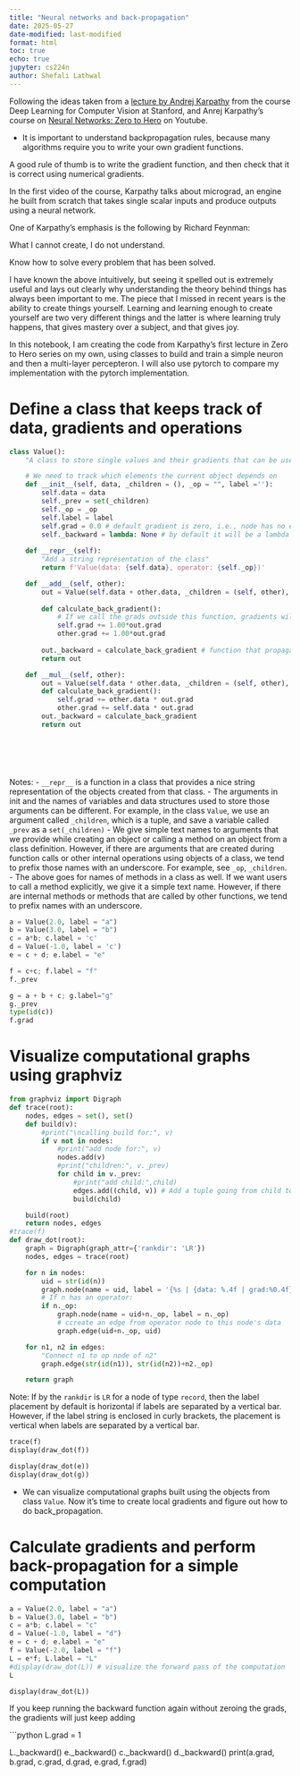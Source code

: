 ```yaml
---
title: "Neural networks and back-propagation"
date: 2025-05-27
date-modified: last-modified
format: html
toc: true
echo: true
jupyter: cs224n
author: Shefali Lathwal
---
```


Following the ideas taken from a [lecture by Andrej Karpathy](https://www.youtube.com/watch?v=i94OvYb6noo) from the course Deep Learning for Computer Vision at Stanford, and Anrej Karpathy's course on [Neural Networks: Zero to Hero](https://www.youtube.com/playlist?list=PLAqhIrjkxbuWI23v9cThsA9GvCAUhRvKZ) on Youtube.

- It is important to understand backpropagation rules, because many algorithms require you to write your own gradient functions.

A good rule of thumb is to write the gradient function, and then check that it is correct using numerical gradients.

In the first video of the course, Karpathy talks about micrograd, an engine he built from scratch that takes single scalar inputs and produce outputs using a neural network.

One of Karpathy's emphasis is the following by Richard Feynman:

::: {.callout-tip}
What I cannot create, I do not understand.

Know how to solve every problem that has been solved.
:::

I have known the above intuitively, but seeing it spelled out is extremely useful and lays out clearly why understanding the theory behind things has always been important to me. The piece that I missed in recent years is the ability to create things yourself. Learning and learning enough to create yourself are two very different things and the latter is where learning truly happens, that gives mastery over a subject, and that gives joy.

In this notebook, I am creating the code from Karpathy's first lecture in Zero to Hero series on my own, using classes to build and train a simple neuron and then a multi-layer percepteron. I will also use pytorch to compare my implementation with the pytorch implementation.

# Define a class that keeps track of data, gradients and operations

```python
class Value():
    "A class to store single values and their gradients that can be used to build neural networks"

    # We need to track which elements the current object depends on
    def __init__(self, data, _children = (), _op = "", label =''):
        self.data = data
        self._prev = set(_children)
        self._op = _op
        self.label = label
        self.grad = 0.0 # default gradient is zero, i.e., node has no effect on output
        self._backward = lambda: None # by default it will be a lambda function
        
    def __repr__(self):
        "Add a string representation of the class"
        return f'Value(data: {self.data}, operator: {self._op})'

    def __add__(self, other):
        out = Value(self.data + other.data, _children = (self, other), _op = "+")
        
        def calculate_back_gradient():
            # If we call the grads outside this function, gradients will be zero, because by default out.grad is zero
            self.grad += 1.00*out.grad
            other.grad += 1.00*out.grad
        
        out._backward = calculate_back_gradient # function that propagates the gradient
        return out

    def __mul__(self, other):
        out = Value(self.data * other.data, _children = (self, other), _op = "*")
        def calculate_back_gradient():
            self.grad += other.data * out.grad
            other.grad += self.data * out.grad
        out._backward = calculate_back_gradient
        return out



    
        

```

Notes:
- `__repr__` is a function in a class that provides a nice string representation of the objects created from that class.
- The arguments in init and the names of variables and data structures used to store those arguments can be different. For example, in the class `Value`, we use an argument called `_children`, which is a tuple, and save a variable called `_prev` as a `set(_children)`
- We give simple text names to arguments that we provide while creating an object or calling a method on an object from a class definition. However, if there are arguments that are created during function calls or other internal operations using objects of a class, we tend to prefix those names with an underscore. For example, see `_op`, `_children`. 
- The above goes for names of methods in a class as well. If we want users to call a method explicitly, we give it a simple text name. However, if there are internal methods or methods that are called by other functions, we tend to prefix names with an underscore.

```python
a = Value(2.0, label = "a")
b = Value(3.0, label = "b")
c = a*b; c.label = 'c'
d = Value(-1.0, label = 'c')
e = c + d; e.label = "e"

f = c+c; f.label = "f"
f._prev

g = a + b + c; g.label="g"
g._prev
type(id(c))
f.grad
```

# Visualize computational graphs using graphviz

```python
from graphviz import Digraph
def trace(root):
    nodes, edges = set(), set()
    def build(v):
        #print("\ncalling build for:", v)
        if v not in nodes:
            #print("add node for:", v)
            nodes.add(v)
            #print("children:", v._prev)
            for child in v._prev:
                #print("add child:",child)
                edges.add((child, v)) # Add a tuple going from child to parent
                build(child)

    build(root)
    return nodes, edges
#trace(f)
def draw_dot(root):
    graph = Digraph(graph_attr={'rankdir': 'LR'})
    nodes, edges = trace(root)

    for n in nodes:
        uid = str(id(n))
        graph.node(name = uid, label = '{%s | {data: %.4f | grad:%0.4f}} ' %(n.label, n.data, n.grad), shape = "record")
        # If n has an operator:
        if n._op:
            graph.node(name = uid+n._op, label = n._op)
            # ccreate an edge from operator node to this node's data
            graph.edge(uid+n._op, uid)

    for n1, n2 in edges:
        "Connect n1 to op node of n2"
        graph.edge(str(id(n1)), str(id(n2))+n2._op)

    return graph

```

Note: If by the `rankdir` is `LR` for a node of type `record`, then the label placement by default is horizontal if labels are separated by a vertical bar. However, if the label string is enclosed in curly brackets, the placement is vertical when labels are separated by a vertical bar.

```python
trace(f)
display(draw_dot(f))

display(draw_dot(e))
display(draw_dot(g))
```

- We can visualize computational graphs built using the objects from class `Value`. Now it's time to create local gradients and figure out how to do back_propagation.

# Calculate gradients and perform back-propagation for a simple computation
```python
a = Value(2.0, label = "a")
b = Value(3.0, label = "b")
c = a*b; c.label = "c"
d = Value(-1.0, label = "d")
e = c + d; e.label = "e"
f = Value(-2.0, label = "f")
L = e*f; L.label = "L"
#display(draw_dot(L)) # visualize the forward pass of the computation
L
```

```python
display(draw_dot(L))
```

If you keep running the backward function again without zeroing the grads, the gradients will just keep adding

```python
L.grad = 1

L._backward()
e._backward()
c._backward()
d._backward()
print(a.grad, b.grad, c.grad, d.grad, e.grad, f.grad)

